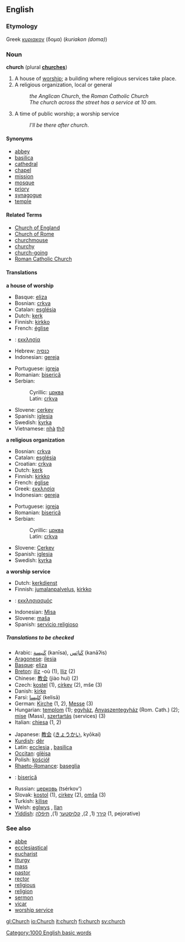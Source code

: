 ==English==

{{rank|government|particular|charge|603|church|paper|object|faith}}

===Etymology===
Greek [[κυριακον]] (δομα) (''kuriakon (doma)'')

===Noun===
'''church''' (plural '''[[church]]es''')

#A house of [[worship]]; a building where religious services take place.
#A religious organization, local or general
#: ''the Anglican Church'', the ''Roman Catholic Church''
#: ''The church across the street has a service at 10 am.''
#A time of public worship; a worship service
#:''I'll be there after church''.

====Synonyms====
*[[abbey]]
*[[basilica]]
*[[cathedral]]
*[[chapel]]
*[[mission]]
*[[mosque]]
*[[priory]]
*[[synagogue]]
*[[temple]]

====Related Terms====
*[[Church of England]]
*[[Church of Rome]]
*[[churchmouse]]
*[[churchy]]
*[[church-going]]
*[[Roman Catholic Church]]

====Translations====
'''a house of worship'''
{{top}}
*Basque: [[eliza]]
*Bosnian: [[crkva#Bosnian|crkva]] {{f}}
*Catalan: [[església]] {{f}}
*Dutch: [[kerk]] {{f}}
*Finnish: [[kirkko]]
*French: [[église]] {{f}}
*{{el}}: [[εκκλησία]] {{f}}
*Hebrew: [[כנסיה]] {{f}}
*Indonesian: [[gereja]]
{{mid}}
*Portuguese: [[igreja]]
*Romanian: [[biserică]]
*Serbian:
*:Cyrillic: [[црква]] {{f}}
*:Latin: [[crkva#Serbian|crkva]] {{f}}
*Slovene: [[cerkev]] {{f}}
*Spanish: [[iglesia]] {{f}}
*Swedish: [[kyrka]] {{c}}
*Vietnamese: [[nhà]] [[thờ]]
{{bottom}}

'''a religious organization'''
{{top}}
*Bosnian: [[crkva#Bosnian|crkva]] {{f}}
*Catalan: [[església]]
*Croatian: [[crkva#Croatian|crkva]] {{f}}
*Dutch: [[kerk]] {{f}}
*Finnish: [[kirkko]]
*French: [[église]] {{f}}
*Greek: [[εκκλησία]] {{f}}
*Indonesian: [[gereja]]
{{mid}}
*Portuguese: [[igreja]]
*Romanian: [[biserică]]
*Serbian:
*:Cyrillic: [[црква#Serbian|црква]] {{f}}
*:Latin: [[crkva#Serbian|crkva]] {{f}}
*Slovene: [[Cerkev]] {{f}}
*Spanish: [[iglesia]] {{f}}
*Swedish: [[kyrka]] {{c}}
{{bottom}}

'''a worship service'''
{{top}}
*Dutch: [[kerkdienst]] {{m}}
*Finnish: [[jumalanpalvelus]], [[kirkko]]
*{{el}}: [[εκκλησιασμός]] {{m}}
{{mid}}
*Indonesian: [[Misa]]
*Slovene: [[maša]] {{f}}
*Spanish: [[servicio religioso]] {{m}}
{{bottom}}

=====Translations to be checked=====
{{checktrans}}

{{top}}
*Arabic: [[كنيسة|كَنيسة]] (kanīsa), {{p}} [[كنائس|كَنائِس]] (kanāʔis)
*[[Aragonese]]: [[ilesia]] {{f}} 
*[[Basque]]: [[eliza]]
*[[Breton]]: [[iliz]] {{f}} -où {{p}} (1), [[Iliz]] {{f}} (2)
*Chinese: [[教会]] (jiào huì) (2)
*Czech: [[kostel]] {{m}} (1), [[církev]] {{f}} (2), mše {{f}} (3)
*Danish: [[kirke]]
*Farsi: [[كليسا|كِليسا]] (kelisā)
*German: [[Kirche]] {{f}} (1, 2), [[Messe]] {{f}} (3)
*Hungarian: [[templom]] (1); [[egyház]], [[Anyaszentegyház]] (Rom. Cath.) (2); [[mise]] (Mass), [[szertartás]] (services) (3)
*Italian: [[chiesa]] {{f}} (1, 2)
{{mid}}
*Japanese: [[教会]] ([[きょうかい]], kyōkai)
*[[Kurdish]]: [[dêr]]
*Latin: [[ecclesia]] {{f}}, [[basilica]]
*[[Occitan]]: [[glèisa]]
*Polish: [[kościół]] {{m}}
*[[Rhaeto-Romance]]: [[baseglia]]
*{{ro}}: [[biserică]] {{f}}
*Russian: [[церковь]] {{f}} (tsérkov') 
*Slovak: [[kostol]] {{m}} (1), [[cirkev]] {{f}} (2), [[omša]] {{f}} (3)
*Turkish: [[kilise]]
*Welsh: [[eglwys]] {{f}}, [[llan]] {{f}}
*[[Yiddish]]: [[קירך]] {{m}} (1, 2), [[קלויסטער]] {{m}} (1), [[תּיפֿלה]] {{m}} (1, pejorative)
{{bottom}}

===See also===
*[[abbe]]
*[[ecclesiastical]]
*[[eucharist]]
*[[liturgy]]
*[[mass]]
*[[pastor]]
*[[rector]]
*[[religious]]
*[[religion]]
*[[sermon]]
*[[vicar]]
*[[worship service]]

[[Category:1000 English basic words]]

[[gl:Church]]
[[io:Church]]
[[it:church]]
[[fi:church]]
[[sv:church]]